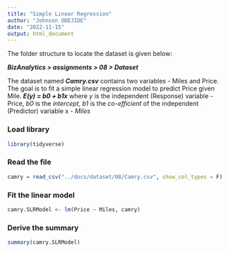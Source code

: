 ```yaml
---
title: "Simple Linear Regression"
author: "Johnson ODEJIDE"
date: "2022-11-15"
output: html_document
---
```

The folder structure to locate the dataset is given below: 

***BizAnalytics > assignments > 08 > Dataset***

The dataset named ***Camry.csv*** contains two variables - Miles and Price.
The goal is to fit a simple linear regression model to predict Price given Mile.
***E(y) = b0 + b1x*** where *y* is the independent (Response) variable - Price, 
*b0* is the *intercept*, *b1* is the *co-efficient* of the independent (Predictor) variable x - *Miles*

### Load library
```r
library(tidyverse)
```


### Read the file
```r

camry = read_csv("../docs/dataset/08/Camry.csv", show_col_types = F)

```


### Fit the linear model
```r
camry.SLRModel <- lm(Price ~ Miles, camry)
```


### Derive the summary
```r
summary(camry.SLRModel)
```
